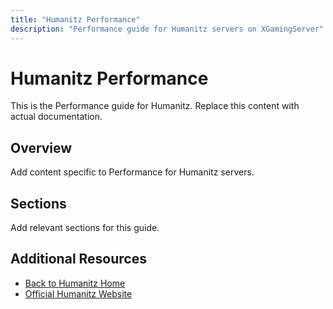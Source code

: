 ```yaml
---
title: "Humanitz Performance"
description: "Performance guide for Humanitz servers on XGamingServer"
---
```


# Humanitz Performance

This is the Performance guide for Humanitz. Replace this content with actual documentation.

## Overview

Add content specific to Performance for Humanitz servers.

## Sections

Add relevant sections for this guide.

## Additional Resources

- [Back to Humanitz Home](./index)
- [Official Humanitz Website](https://example.com)

